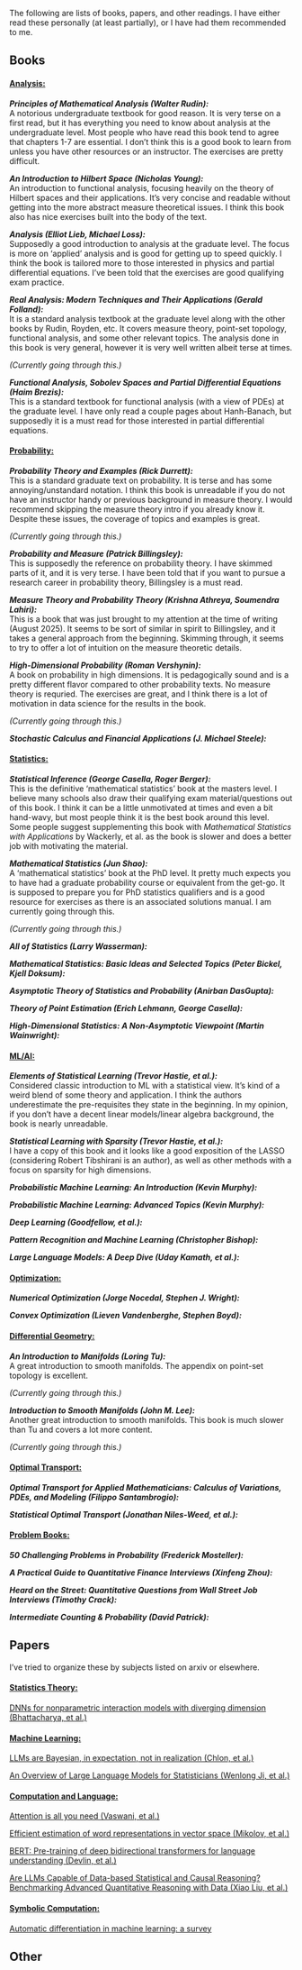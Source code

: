 The following are lists of books, papers, and other readings. I have either read these personally (at least partially), or I have had them recommended to me.

## Books
#### [Analysis:]{.underline}
***Principles of Mathematical Analysis (Walter Rudin):*** \
A notorious undergraduate textbook for good reason. It is very terse on a first read, but it has everything you need to know about analysis at the undergraduate level. Most people who have read this book tend to agree that chapters 1-7 are essential. I don't think this is a good book to learn from unless you have other resources or an instructor. The exercises are pretty difficult. 

***An Introduction to Hilbert Space (Nicholas Young):*** \
An introduction to functional analysis, focusing heavily on the theory of Hilbert spaces and their applications. It's very concise and readable without getting into the more abstract measure theoretical issues. I think this book also has nice exercises built into the body of the text. 

***Analysis (Elliot Lieb, Michael Loss):***\
Supposedly a good introduction to analysis at the graduate level. The focus is more on 'applied' analysis and is good for getting up to speed quickly. I think the book is tailored more to those interested in physics and partial differential equations. I've been told that the exercises are good qualifying exam practice.

***Real Analysis: Modern Techniques and Their Applications (Gerald Folland):***\
It is a standard analysis textbook at the graduate level along with the other books by Rudin, Royden, etc. It covers measure theory, point-set topology, functional analysis, and some other relevant topics. The analysis done in this book is very general, however it is very well written albeit terse at times. 

*(Currently going through this.)*

***Functional Analysis, Sobolev Spaces and Partial Differential Equations (Haim Brezis):***\
This is a standard textbook for functional analysis (with a view of PDEs) at the graduate level. I have only read a couple pages about Hanh-Banach, but supposedly it is a must read for those interested in partial differential equations.


#### [Probability:]{.underline}
***Probability Theory and Examples (Rick Durrett):*** \
This is a standard graduate text on probability. It is terse and has some annoying/unstandard notation. I think this book is unreadable if you do not have an instructor handy or previous background in measure theory. I would recommend skipping the measure theory intro if you already know it. Despite these issues, the coverage of topics and examples is great.

*(Currently going through this.)*

***Probability and Measure (Patrick Billingsley):***\
This is supposedly the reference on probability theory. I have skimmed parts of it, and it is very terse. I have been told that if you want to pursue a research career in probability theory, Billingsley is a must read. 

***Measure Theory and Probability Theory (Krishna Athreya, Soumendra Lahiri):***\
This is a book that was just brought to my attention at the time of writing (August 2025). It seems to be sort of similar in spirit to Billingsley, and it takes a general approach from the beginning. Skimming through, it seems to try to offer a lot of intuition on the measure theoretic details.

***High-Dimensional Probability (Roman Vershynin):***\
A book on probability in high dimensions. It is pedagogically sound and is a pretty different flavor compared to other probability texts. No measure theory is requried. The exercises are great, and I think there is a lot of motivation in data science for the results in the book. 

*(Currently going through this.)*

***Stochastic Calculus and Financial Applications (J. Michael Steele):***\

#### [Statistics:]{.underline}
***Statistical Inference (George Casella, Roger Berger):*** \
This is the definitive 'mathematical statistics' book at the masters level. I believe many schools also draw their qualifying exam material/questions out of this book. I think it can be a little unmotivated at times and even a bit hand-wavy, but most people think it is the best book around this level. Some people suggest supplementing this book with *Mathematical Statistics with Applications* by Wackerly, et al. as the book is slower and does a better job with motivating the material. 

***Mathematical Statistics (Jun Shao):*** \
A 'mathematical statistics' book at the PhD level. It pretty much expects you to have had a graduate probability course or equivalent from the get-go. It is supposed to prepare you for PhD statistics qualifiers and is a good resource for exercises as there is an associated solutions manual. I am currently going through this.

*(Currently going through this.)*

***All of Statistics (Larry Wasserman):***\

***Mathematical Statistics: Basic Ideas and Selected Topics (Peter Bickel, Kjell Doksum):*** \

***Asymptotic Theory of Statistics and Probability (Anirban DasGupta):***\

***Theory of Point Estimation (Erich Lehmann, George Casella): ***\

***High-Dimensional Statistics: A Non-Asymptotic Viewpoint (Martin Wainwright):*** \


#### [ML/AI:]{.underline}
***Elements of Statistical Learning (Trevor Hastie, et al.): ***\
Considered classic introduction to ML with a statistical view. It's kind of a weird blend of some theory and application. I think the authors underestimate the pre-requisites they state in the beginning. In my opinion, if you don't have a decent linear models/linear algebra background, the book is nearly unreadable.

***Statistical Learning with Sparsity (Trevor Hastie, et al.): ***\
I have a copy of this book and it looks like a good exposition of the LASSO (considering Robert Tibshirani is an author), as well as other methods with a focus on sparsity for high dimensions. 

***Probabilistic Machine Learning: An Introduction (Kevin Murphy): ***\

***Probabilistic Machine Learning: Advanced Topics (Kevin Murphy): ***\

***Deep Learning (Goodfellow, et al.): ***\

***Pattern Recognition and Machine Learning (Christopher Bishop): ***\

***Large Language Models: A Deep Dive (Uday Kamath, et al.): ***\


#### [Optimization:]{.underline}
***Numerical Optimization (Jorge Nocedal, Stephen J. Wright):***\

***Convex Optimization (Lieven Vandenberghe, Stephen Boyd): ***\


#### [Differential Geometry:]{.underline}
***An Introduction to Manifolds (Loring Tu):*** \
A great introduction to smooth manifolds. The appendix on point-set topology is excellent. 

*(Currently going through this.)*

***Introduction to  Smooth Manifolds (John M. Lee):*** \
Another great introduction to smooth manifolds. This book is much slower than Tu and covers a lot more content. 

*(Currently going through this.)*

#### [Optimal Transport:]{.underline}
***Optimal Transport for Applied Mathematicians: Calculus of Variations, PDEs, and Modeling (Filippo Santambrogio):*** \

***Statistical Optimal Transport  (Jonathan Niles-Weed, et al.):*** \

#### [Problem Books:]{.underline}

***50 Challenging Problems in Probability (Frederick Mosteller):***\

***A Practical Guide to Quantitative Finance Interviews (Xinfeng Zhou):***\

***Heard on the Street: Quantitative Questions from Wall Street Job Interviews (Timothy Crack):***\

***Intermediate Counting & Probability (David Patrick):***\

## Papers
I've tried to organize these by subjects listed on arxiv or elsewhere.

#### [Statistics Theory:]{.underline}
[DNNs for nonparametric interaction models with diverging dimension (Bhattacharya, et al.)](https://arxiv.org/pdf/2302.05851)

#### [Machine Learning:]{.underline}
[LLMs are Bayesian, in expectation, not in realization (Chlon, et al.)](https://arxiv.org/pdf/2507.11768)

[An Overview of Large Language Models for Statisticians
(Wenlong Ji, et al.)](https://arxiv.org/pdf/2502.17814)

#### [Computation and Language:]{.underline}
[Attention is all you need (Vaswani, et al.)](https://arxiv.org/pdf/1706.03762)

[Efficient estimation of word representations in vector space (Mikolov, et al.)](https://arxiv.org/pdf/1301.3781)

[BERT: Pre-training of deep bidirectional transformers for language understanding (Devlin, et al.)](https://arxiv.org/pdf/1810.04805)

[Are LLMs Capable of Data-based Statistical and Causal Reasoning? Benchmarking Advanced Quantitative Reasoning with Data (Xiao Liu, et al.)](https://arxiv.org/pdf/2402.17644)

#### [Symbolic Computation:]{.underline}

[Automatic differentiation in machine learning: a survey](https://arxiv.org/pdf/1502.05767)

## Other


